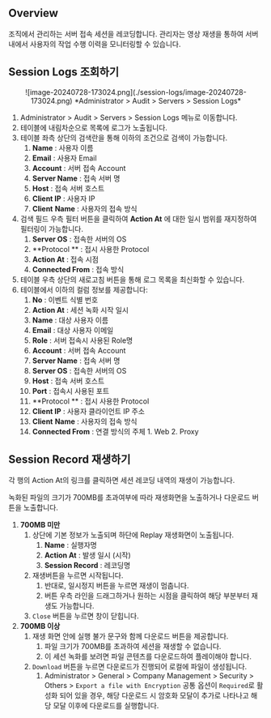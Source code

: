 ## Overview

조직에서 관리하는 서버 접속 세션을 레코딩합니다. 관리자는 영상 재생을 통하여 서버내에서 사용자의 작업 수행 이력을 모니터링할 수 있습니다.

## Session Logs 조회하기

<p align="center">
![image-20240728-173024.png](./session-logs/image-20240728-173024.png)
*Administrator &gt; Audit &gt; Servers &gt; Session Logs*
</p>

1. Administrator &gt; Audit &gt; Servers &gt; Session Logs 메뉴로 이동합니다.
2. 테이블에 내림차순으로 목록에 로그가 노출됩니다.
3. 테이블 좌측 상단의 검색란을 통해 이하의 조건으로 검색이 가능합니다.
    1.  **Name**  : 사용자 이름
    2.  **Email**  : 사용자 Email
    3.  **Account**  : 서버 접속 Account
    4.  **Server Name**  : 접속 서버 명
    5.  **Host**  : 접속 서버 호스트
    6.  **Client IP**  : 사용자 IP
    7.  **Client**   **Name**  : 사용자의 접속 방식
4. 검색 필드 우측 필터 버튼을 클릭하여  **Action At** 에 대한 일시 범위를 재지정하여 필터링이 가능합니다.
    1.  **Server OS**  : 접속한 서버의 OS
    2.  **Protocol ** : 접시 사용한 Protocol
    3.  **Action At**  : 접속 시점
    4.  **Connected From**  : 접속 방식
5. 테이블 우측 상단의 새로고침 버튼을 통해 로그 목록을 최신화할 수 있습니다.
6. 테이블에서 이하의 컬럼 정보를 제공합니다:
    1.  **No**  : 이벤트 식별 번호
    2.  **Action At**  : 세션 녹화 시작 일시
    3.  **Name**  : 대상 사용자 이름
    4.  **Email**  : 대상 사용자 이메일
    5.  **Role**  : 서버 접속시 사용된 Role명
    6.  **Account**  : 서버 접속 Account
    7.  **Server Name**  : 접속 서버 명
    8.  **Server OS**  : 접속한 서버의 OS
    9.  **Host**  : 접속 서버 호스트
    10.  **Port**  : 접속시 사용된 포트
    11.  **Protocol ** : 접시 사용한 Protocol
    12.  **Client IP**  : 사용자 클라이언트 IP 주소
    13.  **Client**   **Name**  : 사용자의 접속 방식
    14.  **Connected From**  : 연결 방식의 주체
        1. Web
        2. Proxy

## Session Record 재생하기

각 행의 Action At의 링크를 클릭하면 세션 레코딩 내역의 재생이 가능합니다.

녹화된 파일의 크기가 700MB를 초과여부에 따라 재생화면을 노출하거나 다운로드 버튼을 노출합니다.

1.  **700MB 미만** 
    1. 상단에 기본 정보가 노출되며 하단에 Replay 재생화면이 노출됩니다.
        1.  **Name** : 실행자명
        2.  **Action At** : 발생 일시 (시작)
        3.  **Session Record** : 레코딩명
    2. 재생버튼을 누르면 시작됩니다.
        1. 반대로, 일시정지 버튼을 누르면 재생이 멈춥니다.
        2. 버튼 우측 라인을 드래그하거나 원하는 시점을 클릭하여 해당 부분부터 재생도 가능합니다.
    3. `Close` 버튼을 누르면 창이 닫힙니다.
2.  **700MB 이상** 
    1. 재생 화면 안에 실행 불가 문구와 함께 다운로드 버튼을 제공합니다.
        1. 파일 크기가 700MB를 초과하여 세션을 재생할 수 없습니다.
        2. 이 세션 녹화를 보려면 파일 콘텐츠를 다운로드하여 플레이해야 합니다.
    2. `Download` 버튼을 누르면 다운로드가 진행되어 로컬에 파일이 생성됩니다.
        1. Administrator &gt; General &gt; Company Management &gt; Security &gt; Others &gt; `Export a file with Encryption` 공통 옵션이 `Required`로 활성화 되어 있을 경우, 해당 다운로드 시 암호화 모달이 추가로 나타나고 해당 모달 이후에 다운로드를 실행합니다.
